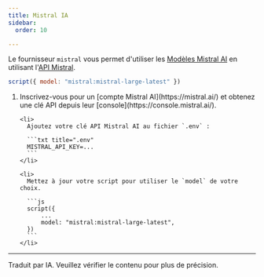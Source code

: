 ```yaml
---
title: Mistral IA
sidebar:
  order: 10

---
```



Le fournisseur `mistral` vous permet d'utiliser les [Modèles Mistral AI](https://mistral.ai/technology/#models)
en utilisant l'[API Mistral](https://docs.mistral.ai/).

```js "mistral:"
script({ model: "mistral:mistral-large-latest" })
```

<Steps>
  <ol>
    <li>
      Inscrivez-vous pour un [compte Mistral AI](https://mistral.ai/)
      et obtenez une clé API depuis leur [console](https://console.mistral.ai/).
    </li>

    <li>
      Ajoutez votre clé API Mistral AI au fichier `.env` :

      ```txt title=".env"
      MISTRAL_API_KEY=...
      ```
    </li>

    <li>
      Mettez à jour votre script pour utiliser le `model` de votre choix.

      ```js
      script({
          ...
          model: "mistral:mistral-large-latest",
      })
      ```
    </li>
  </ol>
</Steps>

<LLMProviderFeatures provider="mistral" />

<hr />

Traduit par IA. Veuillez vérifier le contenu pour plus de précision.
